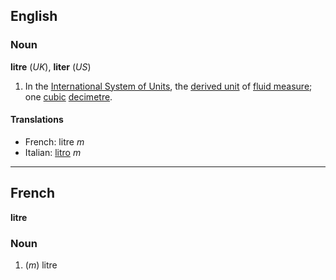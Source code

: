 ==English==
===Noun===
'''litre''' (''UK''), '''liter''' (''US'')

#In the [[International System of Units]], the [[derived unit]] of [[fluid measure]]; one [[cubic]] [[decimetre]].

====Translations====

*French: litre ''m''
*Italian: [[litro]] ''m''

----

==French==
'''litre'''

===Noun===

#(''m'') litre